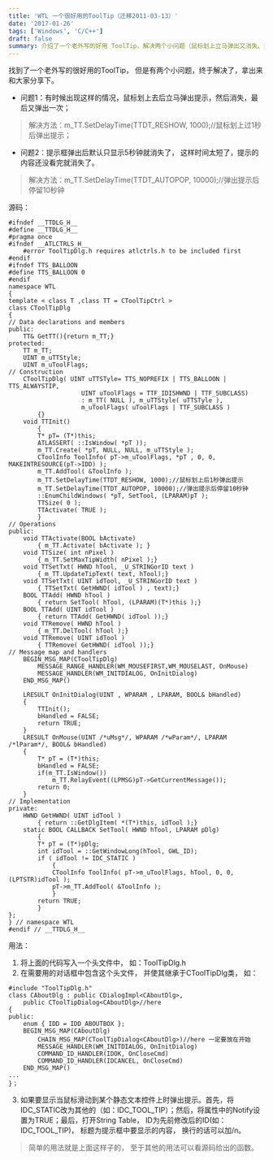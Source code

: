 ```yaml
---
title: 'WTL 一个很好用的ToolTip（迁移2011-03-13）'
date: '2017-01-26'
tags: ['Windows', 'C/C++']
draft: false
summary: 介绍了一个老外写的好用 ToolTip，解决两个小问题（鼠标划上立马弹出又消失、提示框停留时间短），给出源码及用法，需写入头文件、继承类等，还可看源码函数了解其他用法。 
---
```


找到了一个老外写的很好用的ToolTip， 但是有两个小问题，终于解决了，拿出来和大家分享下。

- 问题1：有时候出现这样的情况，鼠标划上去后立马弹出提示，然后消失，最后又弹出一次；
> 解决方法：m_TT.SetDelayTime(TTDT_RESHOW, 1000);//鼠标划上过1秒后弹出提示；

- 问题2：提示框弹出后默认只显示5秒钟就消失了， 这样时间太短了，提示的内容还没看完就消失了。
> 解决方法：m_TT.SetDelayTime(TTDT_AUTOPOP, 10000);//弹出提示后停留10秒钟

源码：
```
#ifndef __TTDLG_H__
#define __TTDLG_H__
#pragma once
#ifndef __ATLCTRLS_H__
	#error ToolTipDlg.h requires atlctrls.h to be included first
#endif
#ifndef TTS_BALLOON
#define TTS_BALLOON 0
#endif
namespace WTL
{
template < class T ,class TT = CToolTipCtrl >
class CToolTipDlg
{
// Data declarations and members
public:
	TT& GetTT(){return m_TT;}
protected:
	TT m_TT;
	UINT m_uTTStyle;
	UINT m_uToolFlags;
// Construction
	CToolTipDlg( UINT uTTSTyle= TTS_NOPREFIX | TTS_BALLOON | TTS_ALWAYSTIP,
					UINT uToolFlags = TTF_IDISHWND | TTF_SUBCLASS) 
					: m_TT( NULL ), m_uTTStyle( uTTSTyle ), 
					m_uToolFlags( uToolFlags | TTF_SUBCLASS )
		{}
	void TTInit()
		{
		T* pT= (T*)this;
		ATLASSERT( ::IsWindow( *pT ));
		m_TT.Create( *pT, NULL, NULL, m_uTTStyle );
		CToolInfo ToolInfo( pT->m_uToolFlags, *pT , 0, 0, MAKEINTRESOURCE(pT->IDD) );
		m_TT.AddTool( &ToolInfo );
		m_TT.SetDelayTime(TTDT_RESHOW, 1000);//鼠标划上后1秒弹出提示
		m_TT.SetDelayTime(TTDT_AUTOPOP, 10000);//弹出提示后停留10秒钟
		::EnumChildWindows( *pT, SetTool, (LPARAM)pT );
		TTSize( 0 );
		TTActivate( TRUE );
		}
// Operations
public:
	void TTActivate(BOOL bActivate)
		{ m_TT.Activate( bActivate ); }
	void TTSize( int nPixel )
		{ m_TT.SetMaxTipWidth( nPixel );}
	void TTSetTxt( HWND hTool, _U_STRINGorID text )
		{ m_TT.UpdateTipText( text, hTool);}
	void TTSetTxt( UINT idTool, _U_STRINGorID text )
		{ TTSetTxt( GetHWND( idTool ) , text);}
	BOOL TTAdd( HWND hTool )
		{ return SetTool( hTool, (LPARAM)(T*)this );}
	BOOL TTAdd( UINT idTool )
		{ return TTAdd( GetHWND( idTool ));}
	void TTRemove( HWND hTool )
		{ m_TT.DelTool( hTool );}
	void TTRemove( UINT idTool )
		{ TTRemove( GetHWND( idTool ));}
// Message map and handlers
	BEGIN_MSG_MAP(CToolTipDlg)
		MESSAGE_RANGE_HANDLER(WM_MOUSEFIRST,WM_MOUSELAST, OnMouse)
		MESSAGE_HANDLER(WM_INITDIALOG, OnInitDialog)
	END_MSG_MAP()
		
	LRESULT OnInitDialog(UINT , WPARAM , LPARAM, BOOL& bHandled)
	{
		TTInit();
		bHandled = FALSE;
		return TRUE;
	}
	LRESULT OnMouse(UINT /*uMsg*/, WPARAM /*wParam*/, LPARAM /*lParam*/, BOOL& bHandled)
	{
		T* pT = (T*)this;
		bHandled = FALSE;
		if(m_TT.IsWindow())
			m_TT.RelayEvent((LPMSG)pT->GetCurrentMessage());
		return 0;
	}
// Implementation
private:
	HWND GetHWND( UINT idTool )
		{ return ::GetDlgItem( *(T*)this, idTool );}
	static BOOL CALLBACK SetTool( HWND hTool, LPARAM pDlg)
		{
		T* pT = (T*)pDlg;
		int idTool = ::GetWindowLong(hTool, GWL_ID);
		if ( idTool != IDC_STATIC )
			{
			CToolInfo ToolInfo( pT->m_uToolFlags, hTool, 0, 0, (LPTSTR)idTool );
			pT->m_TT.AddTool( &ToolInfo );
			}
		return TRUE;
		}
};
} // namespace WTL
#endif // __TTDLG_H__
```
用法：
1. 将上面的代码写入一个头文件中， 如：ToolTipDlg.h
2. 在需要用的对话框中包含这个头文件， 并使其继承于CToolTipDlg类， 如：
```
#include "ToolTipDlg.h"
class CAboutDlg : public CDialogImpl<CAboutDlg>,
	public CToolTipDialog<CAboutDlg>//here
{
public:
	enum { IDD = IDD_ABOUTBOX };
	BEGIN_MSG_MAP(CAboutDlg)
		CHAIN_MSG_MAP(CToolTipDialog<CAboutDlg>)//here 一定要放在开始
		MESSAGE_HANDLER(WM_INITDIALOG, OnInitDialog)
		COMMAND_ID_HANDLER(IDOK, OnCloseCmd)
		COMMAND_ID_HANDLER(IDCANCEL, OnCloseCmd)
	END_MSG_MAP()
...
}；
```
3. 如果要显示当鼠标滑动到某个静态文本控件上时弹出提示。首先，将IDC_STATIC改为其他的（如：IDC_TOOL_TIP）；然后，将属性中的Notify设置为TRUE；最后，打开String Table， ID为先前修改后的ID(如：IDC_TOOL_TIP)， 标题为提示框中要显示的内容， 换行的话可以加/n。

> 简单的用法就是上面这样子的， 至于其他的用法可以看源码给出的函数。